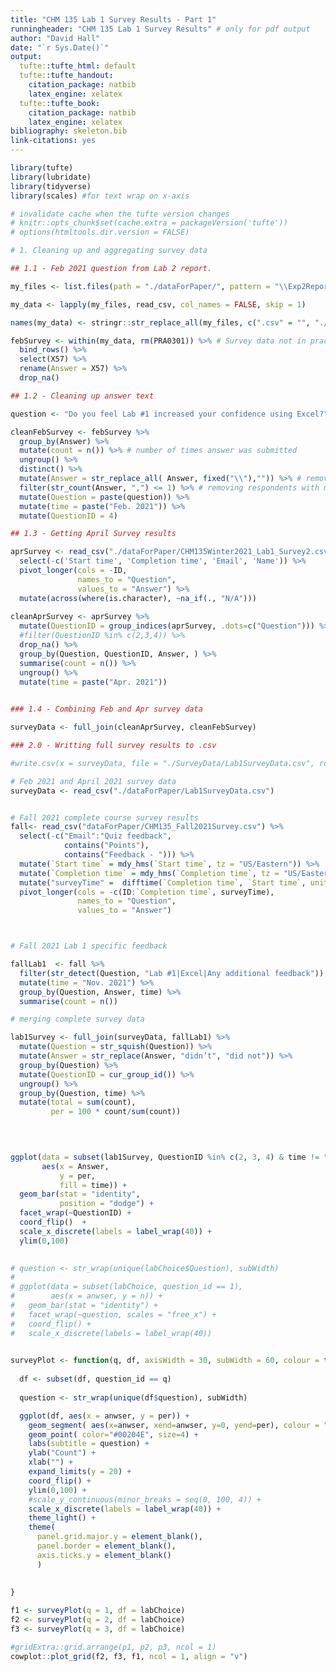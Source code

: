 ```yaml
---
title: "CHM 135 Lab 1 Survey Results - Part 1"
runningheader: "CHM 135 Lab 1 Survey Results" # only for pdf output
author: "David Hall"
date: "`r Sys.Date()`"
output:
  tufte::tufte_html: default
  tufte::tufte_handout:
    citation_package: natbib
    latex_engine: xelatex
  tufte::tufte_book:
    citation_package: natbib
    latex_engine: xelatex
bibliography: skeleton.bib
link-citations: yes
---
```


```r
library(tufte)
library(lubridate)
library(tidyverse)
library(scales) #for text wrap on x-axis

# invalidate cache when the tufte version changes
# knitr::opts_chunk$set(cache.extra = packageVersion('tufte'))
# options(htmltools.dir.version = FALSE)
```

<!-- Importing and cleaning up survey data from Apr 2021 -->
```r
# 1. Cleaning up and aggregating survey data

## 1.1 - Feb 2021 question from Lab 2 report.

my_files <- list.files(path = "./dataForPaper/", pattern = "\\Exp2Report.csv$", full.names = TRUE)

my_data <- lapply(my_files, read_csv, col_names = FALSE, skip = 1)

names(my_data) <- stringr::str_replace_all(my_files, c(".csv" = "", "./SurveyData/" = "", "_Exp2Report" = ""))

febSurvey <- within(my_data, rm(PRA0301)) %>% # Survey data not in practical PRA0301
  bind_rows() %>%
  select(X57) %>%
  rename(Answer = X57) %>%
  drop_na() 

## 1.2 - Cleaning up answer text

question <- "Do you feel Lab #1 increased your confidence using Excel?"

cleanFebSurvey <- febSurvey %>%
  group_by(Answer) %>%
  mutate(count = n()) %>% # number of times answer was submitted
  ungroup() %>%
  distinct() %>% 
  mutate(Answer = str_replace_all( Answer, fixed("\\"),"")) %>% # removing backslash from answers
  filter(str_count(Answer, ",") <= 1) %>% # removing respondents with multiple answers 
  mutate(Question = paste(question)) %>%
  mutate(time = paste("Feb. 2021")) %>%
  mutate(QuestionID = 4)

## 1.3 - Getting April Survey results 

aprSurvey <- read_csv("./dataForPaper/CHM135Winter2021_Lab1_Survey2.csv") %>%
  select(-c('Start time', 'Completion time', 'Email', 'Name')) %>%
  pivot_longer(cols = -ID,
               names_to = "Question", 
               values_to = "Answer") %>%
  mutate(across(where(is.character), ~na_if(., "N/A")))  
  
cleanAprSurvey <- aprSurvey %>%  
  mutate(QuestionID = group_indices(aprSurvey, .dots=c("Question"))) %>%
  #filter(QuestionID %in% c(2,3,4)) %>%
  drop_na() %>%
  group_by(Question, QuestionID, Answer, ) %>%
  summarise(count = n()) %>%
  ungroup() %>%
  mutate(time = paste("Apr. 2021"))
  

### 1.4 - Combining Feb and Apr survey data 

surveyData <- full_join(cleanAprSurvey, cleanFebSurvey) 

### 2.0 - Writting full survey results to .csv

#write.csv(x = surveyData, file = "./SurveyData/Lab1SurveyData.csv", row.names = FALSE)

```

```r
# Feb 2021 and April 2021 survey data
surveyData <- read_csv("./dataForPaper/Lab1SurveyData.csv") 


# Fall 2021 complete course survey results
fall<- read_csv("dataForPaper/CHM135_Fall2021Survey.csv") %>%
  select(-c("Email":"Quiz feedback", 
            contains("Points"), 
            contains("Feedback - "))) %>%
  mutate(`Start time` = mdy_hms(`Start time`, tz = "US/Eastern")) %>%
  mutate(`Completion time` = mdy_hms(`Completion time`, tz = "US/Eastern")) %>%
  mutate("surveyTime" =  difftime(`Completion time`, `Start time`, units = "mins")) %>%
  pivot_longer(cols = -c(ID:`Completion time`, surveyTime),
               names_to = "Question", 
               values_to = "Answer")



# Fall 2021 Lab 1 specific feedback

fallLab1  <- fall %>%
  filter(str_detect(Question, "Lab #1|Excel|Any additional feedback")) %>%
  mutate(time = "Nov. 2021") %>%
  group_by(Question, Answer, time) %>%
  summarise(count = n()) 

# merging complete survey data

lab1Survey <- full_join(surveyData, fallLab1) %>%
  mutate(Question = str_squish(Question)) %>%
  mutate(Answer = str_replace(Answer, "didn’t", "did not")) %>%
  group_by(Question) %>%
  mutate(QuestionID = cur_group_id()) %>%
  ungroup() %>%
  group_by(Question, time) %>% 
  mutate(total = sum(count),
         per = 100 * count/sum(count)) 
  

  
```
```r
ggplot(data = subset(lab1Survey, QuestionID %in% c(2, 3, 4) & time != "Feb. 2021"),
       aes(x = Answer, 
           y = per, 
           fill = time)) +
  geom_bar(stat = "identity", 
           position = "dodge") +
  facet_wrap(~QuestionID) +
  coord_flip()  +
  scale_x_discrete(labels = label_wrap(40)) +
  ylim(0,100)
  
```


```r

# question <- str_wrap(unique(labChoice$Question), subWidth)
# 
# ggplot(data = subset(labChoice, question_id == 1),
#        aes(x = anwser, y = n)) +
#   geom_bar(stat = "identity") +
#   facet_wrap(~question, scales = "free_x") +
#   coord_flip() +
#   scale_x_discrete(labels = label_wrap(40))
  

surveyPlot <- function(q, df, axisWidth = 30, subWidth = 60, colour = time){
  
  df <- subset(df, question_id == q) 
  
  question <- str_wrap(unique(df$question), subWidth)

  ggplot(df, aes(x = anwser, y = per)) +
    geom_segment( aes(x=anwser, xend=anwser, y=0, yend=per), colour = "#BB133E") +
    geom_point( color="#00204E", size=4) +
    labs(subtitle = question) +
    ylab("Count") +
    xlab("") +
    expand_limits(y = 20) +
    coord_flip() +
    ylim(0,100) +
    #scale_y_continuous(minor_breaks = seq(0, 100, 4)) +
    scale_x_discrete(labels = label_wrap(40)) +
    theme_light() +
    theme(
      panel.grid.major.y = element_blank(),
      panel.border = element_blank(),
      axis.ticks.y = element_blank()
      )
    
   
}

f1 <- surveyPlot(q = 1, df = labChoice)
f2 <- surveyPlot(q = 2, df = labChoice)
f3 <- surveyPlot(q = 3, df = labChoice)

#gridExtra::grid.arrange(p1, p2, p3, ncol = 1)
cowplot::plot_grid(f2, f3, f1, ncol = 1, align = "v")

```


